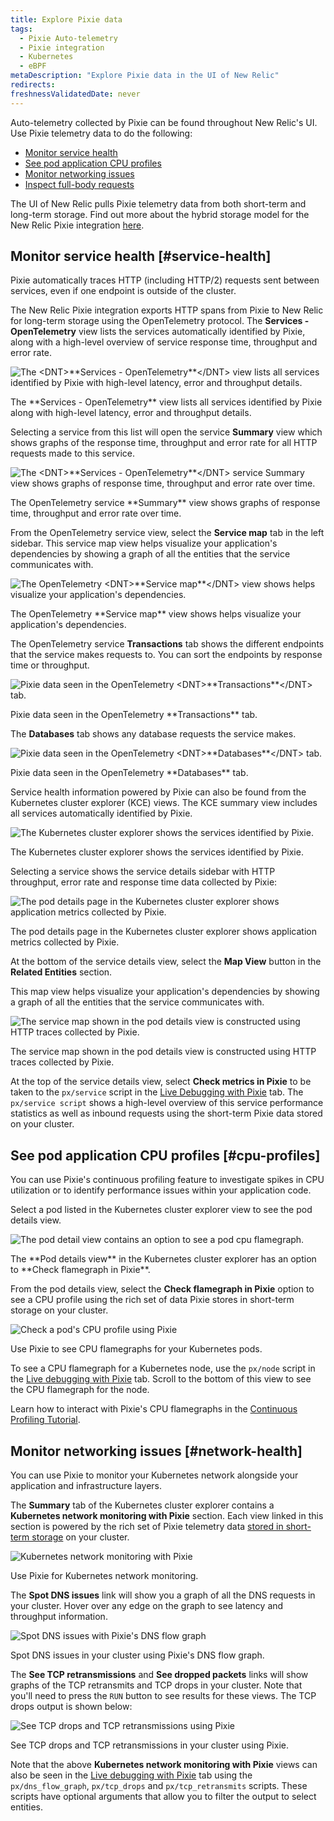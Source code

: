 ```yaml
---
title: Explore Pixie data
tags:
  - Pixie Auto-telemetry
  - Pixie integration
  - Kubernetes
  - eBPF
metaDescription: "Explore Pixie data in the UI of New Relic"
redirects:
freshnessValidatedDate: never
---
```


Auto-telemetry collected by Pixie can be found throughout New Relic's UI. Use Pixie telemetry data to do the following:

* [Monitor service health](#service-health)
* [See pod application CPU profiles](#cpu-profiles)
* [Monitor networking issues](#network-health)
* [Inspect full-body requests](/docs/kubernetes-pixie/auto-telemetry-pixie/understand-use-data/pixie-entities)

The UI of New Relic pulls Pixie telemetry data from both short-term and long-term storage. Find out more about the hybrid storage model for the New Relic Pixie integration [here](/docs/kubernetes-pixie/auto-telemetry-pixie/understand-use-data/overview).

## Monitor service health  [#service-health]

Pixie automatically traces HTTP (including HTTP/2) requests sent between services, even if one endpoint is outside of the cluster.

The New Relic Pixie integration exports HTTP spans from Pixie to New Relic for long-term storage using the OpenTelemetry protocol. The <DNT>**Services - OpenTelemetry**</DNT> view lists the services automatically identified by Pixie, along with a high-level overview of service response time, throughput and error rate.

<img
  title="The <DNT>**Services - OpenTelemetry**</DNT> view lists all services identified by Pixie with high-level latency, error and throughput details."
  alt="The <DNT>**Services - OpenTelemetry**</DNT> view lists all services identified by Pixie with high-level latency, error and throughput details."
  src="/images/pixie_screenshot-full_services-otel.webp"
/>

<figcaption>
  The <DNT>**Services - OpenTelemetry**</DNT> view lists all services identified by Pixie along with high-level latency, error and throughput details.
</figcaption>

Selecting a service from this list will open the service <DNT>**Summary**</DNT> view which shows graphs of the response time, throughput and error rate for all HTTP requests made to this service.

<img
  title="The <DNT>**Services - OpenTelemetry**</DNT> service Summary view shows graphs of response time, throughput and error rate over time."
  alt="The <DNT>**Services - OpenTelemetry**</DNT> service Summary view shows graphs of response time, throughput and error rate over time."
  src="/images/pixie_screenshot-full_services-otel-details.webp"
/>

<figcaption>
  The OpenTelemetry service <DNT>**Summary**</DNT> view shows graphs of response time, throughput and error rate over time.
</figcaption>

From the OpenTelemetry service view, select the <DNT>**Service map**</DNT> tab in the left sidebar. This service map view helps visualize your application's dependencies by showing a graph of all the entities that the service communicates with.

<img
  title="The OpenTelemetry <DNT>**Service map**</DNT> view shows helps visualize your application's dependencies."
  alt="The OpenTelemetry <DNT>**Service map**</DNT> view shows helps visualize your application's dependencies."
  src="/images/pixie_screenshot-full_service-otel-map.webp"
/>

<figcaption>
  The OpenTelemetry <DNT>**Service map**</DNT> view shows helps visualize your application's dependencies.
</figcaption>

The OpenTelemetry service <DNT>**Transactions**</DNT> tab shows the different endpoints that the service makes requests to. You can sort the endpoints by response time or throughput.

<img
  title="Pixie data seen in the OpenTelemetry <DNT>**Transactions**</DNT> tab. "
  alt="Pixie data seen in the OpenTelemetry <DNT>**Transactions**</DNT> tab. "
  src="/images/pixie_screenshot-full_services-otel-transactions.webp"
/>

<figcaption>
  Pixie data seen in the OpenTelemetry <DNT>**Transactions**</DNT> tab.
</figcaption>

The <DNT>**Databases**</DNT> tab shows any database requests the service makes.

<img
  title="Pixie data seen in the OpenTelemetry <DNT>**Databases**</DNT> tab."
  alt="Pixie data seen in the OpenTelemetry <DNT>**Databases**</DNT> tab."
  src="/images/pixie_screenshot-full_services-otel-databases.webp"
/>

<figcaption>
  Pixie data seen in the OpenTelemetry <DNT>**Databases**</DNT> tab.
</figcaption>

Service health information powered by Pixie can also be found from the Kubernetes cluster explorer (KCE) views. The KCE summary view includes all services automatically identified by Pixie.

<img
  title="The Kubernetes cluster explorer shows the services identified by Pixie."
  alt="The Kubernetes cluster explorer shows the services identified by Pixie."
  src="/images/pixie_screenshot-full_kce.webp"
/>

<figcaption>
  The Kubernetes cluster explorer shows the services identified by Pixie.
</figcaption>

Selecting a service shows the service details sidebar with HTTP throughput, error rate and response time data collected by Pixie:

<img
  title="The pod details page in the Kubernetes cluster explorer shows application metrics collected by Pixie."
  alt="The pod details page in the Kubernetes cluster explorer shows application metrics collected by Pixie."
  src="/images/pixie_screenshot-full_kce-pod-details.webp"
/>

<figcaption>
  The pod details page in the Kubernetes cluster explorer shows application metrics collected by Pixie.
</figcaption>

At the bottom of the service details view, select the <DNT>**Map View**</DNT> button in the <DNT>**Related Entities**</DNT> section.

This map view helps visualize your application's dependencies by showing a graph of all the entities that the service communicates with.

<img
  title="The service map shown in the pod details view is constructed using HTTP traces collected by Pixie."
  alt="The service map shown in the pod details view is constructed using HTTP traces collected by Pixie."
  src="/images/pixie_screenshot-full_kce-pod-details-map.webp"
/>

<figcaption>
  The service map shown in the pod details view is constructed using HTTP traces collected by Pixie.
</figcaption>

At the top of the service details view, select <DNT>**Check metrics in Pixie**</DNT> to be taken to the `px/service` script in the [Live Debugging with Pixie](/docs/kubernetes-pixie/auto-telemetry-pixie/understand-use-data/live-debugging-with-pixie) tab. The `px/service script` shows a high-level overview of this service performance statistics as well as inbound requests using the short-term Pixie data stored on your cluster.

## See pod application CPU profiles  [#cpu-profiles]

You can use Pixie's continuous profiling feature to investigate spikes in CPU utilization or to identify performance issues within your application code.

Select a pod listed in the Kubernetes cluster explorer view to see the pod details view.

<img
  title="The pod detail view contains an option to see a pod cpu flamegraph."
  alt="The pod detail view contains an option to see a pod cpu flamegraph."
  src="/images/pixie_screenshot-full_kce-pod.webp"
/>

<figcaption>
  The <DNT>**Pod details view**</DNT> in the Kubernetes cluster explorer has an option to <DNT>**Check flamegraph in Pixie**</DNT>.
</figcaption>

From the pod details view, select the <DNT>**Check flamegraph in Pixie**</DNT> option to see a CPU profile using the rich set of data Pixie stores in short-term storage on your cluster.

<img
  title="Check a pod's CPU profile using Pixie"
  alt="Check a pod's CPU profile using Pixie"
  src="/images/pixie_screenshot-crop_cpu-profile.webp"
/>

<figcaption>
  Use Pixie to see CPU flamegraphs for your Kubernetes pods.
</figcaption>

To see a CPU flamegraph for a Kubernetes node, use the `px/node` script in the [Live debugging with Pixie](/docs/kubernetes-pixie/auto-telemetry-pixie/understand-use-data/live-debugging-with-pixie) tab. Scroll to the bottom of this view to see the CPU flamegraph for the node.

Learn how to interact with Pixie's CPU flamegraphs in the [Continuous Profiling Tutorial](https://docs.px.dev/tutorials/pixie-101/profiler/).

## Monitor networking issues  [#network-health]

You can use Pixie to monitor your Kubernetes network alongside your application and infrastructure layers.

The <DNT>**Summary**</DNT> tab of the Kubernetes cluster explorer contains a <DNT>**Kubernetes network monitoring with Pixie**</DNT> section. Each view linked in this section is powered by the rich set of Pixie telemetry data [stored in short-term storage](/docs/kubernetes-pixie/auto-telemetry-pixie/understand-use-data/overview) on your cluster.

<img
  title="Kubernetes network monitoring with Pixie"
  alt="Kubernetes network monitoring with Pixie"
  src="/images/pixie_screenshot-full_network-monitoring.webp"
/>

<figcaption>
  Use Pixie for Kubernetes network monitoring.
</figcaption>

The <DNT>**Spot DNS issues**</DNT> link will show you a graph of all the DNS requests in your cluster. Hover over any edge on the graph to see latency and throughput information.

<img
  title="Spot DNS issues with Pixie's DNS flow graph"
  alt="Spot DNS issues with Pixie's DNS flow graph"
  src="/images/pixie_screenshot-full_dns-flow-graph.webp"
/>

<figcaption>
  Spot DNS issues in your cluster using Pixie's DNS flow graph.
</figcaption>

The <DNT>**See TCP retransmissions**</DNT> and <DNT>**See dropped packets**</DNT> links will show graphs of the TCP retransmits and TCP drops in your cluster. Note that you'll need to press the `RUN` button to see results for these views. The TCP drops output is shown below:

<img
  title="See TCP drops and TCP retransmissions using Pixie"
  alt="See TCP drops and TCP retransmissions using Pixie"
  src="/images/pixie_screenshot-full_tcp-drops.webp"
/>

<figcaption>
  See TCP drops and TCP retransmissions in your cluster using Pixie.
</figcaption>

Note that the above <DNT>**Kubernetes network monitoring with Pixie**</DNT> views can also be seen in the [Live debugging with Pixie](/docs/kubernetes-pixie/auto-telemetry-pixie/understand-use-data/live-debugging-with-pixie) tab using the `px/dns_flow_graph`, `px/tcp_drops` and `px/tcp_retransmits` scripts. These scripts have optional arguments that allow you to filter the output to select entities.
